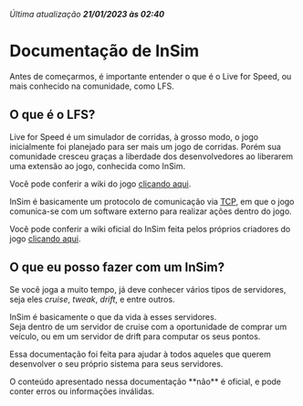 
<Callout type="info">*Última atualização __21/01/2023 às 02:40__*</Callout>

# Documentação de InSim

Antes de começarmos, é importante entender o que é o Live for Speed, ou mais conhecido na comunidade, como LFS.

## O que é o LFS?

Live for Speed é um simulador de corridas, à grosso modo, o jogo inicialmente foi planejado para ser mais um jogo de corridas.
Porém sua comunidade cresceu graças a liberdade dos desenvolvedores ao liberarem uma extensão ao jogo, conhecida como InSim.

Você pode conferir a wiki do jogo [clicando aqui](https://wikipedia.org/wiki/Live_for_Speed).

InSim é basicamente um protocolo de comunicação via [TCP](https://wikipedia.org/wiki/Internet_protocol_suite), em que o jogo comunica-se com um software externo para realizar ações dentro do jogo.

Você pode conferir a wiki oficial do InSim feita pelos próprios criadores do jogo [clicando aqui](https://en.lfsmanual.net/wiki/InSim).

## O que eu posso fazer com um InSim?

Se você joga a muito tempo, já deve conhecer vários tipos de servidores, seja eles _cruise_, _tweak_, _drift_, e entre outros.

InSim é basicamente o que da vida à esses servidores.\
Seja dentro de um servidor de cruise com a oportunidade de comprar um veículo, ou em um servidor de drift para computar os seus pontos.

Essa documentação foi feita para ajudar à todos aqueles que querem desenvolver o seu próprio sistema para seus servidores.

<Callout type="warning">
  O conteúdo apresentado nessa documentação **não** é oficial, e pode conter
  erros ou informações inválidas.
</Callout>
